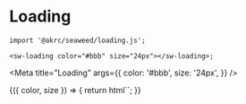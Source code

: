 
# Loading

```tsx
import '@akrc/seaweed/loading.js';

<sw-loading color="#bbb" size="24px"></sw-loading>;
```

<Meta
    title="Loading"
    args={{
        color: '#bbb',
        size: '24px',
    }}
/>

<Canvas>
    <Story name="Page">
        {({ color, size }) => {
            return html`<sw-loading color=${color} size=${size}></sw-loading>`;
        }}
    </Story>
</Canvas>
